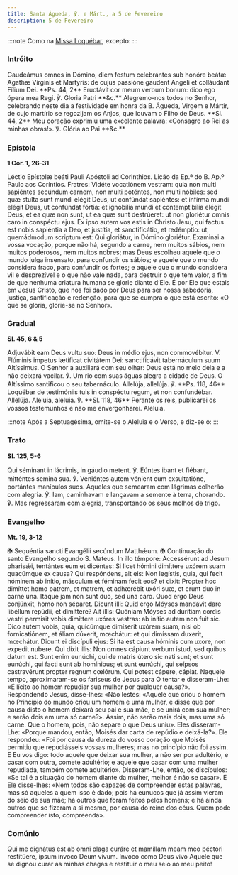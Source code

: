 ```yaml
---
title: Santa Águeda, ℣. e Márt., a 5 de Fevereiro
description: 5 de Fevereiro
---
```


:::note
Como na [Missa Loquébar](/missal/comum/17virgensmartires1), excepto:
:::

### Intróito

<div class="grid grid-cols-2 gap-5">
  <span class="text-justify">
    Gaudeámus omnes in Dómino, diem festum celebrántes sub honóre beátæ Agathæ
    Vírginis et Martyris: de cujus passióne gaudent Angeli et colláudant Fílium
    Dei. **Ps. 44, 2** Eructávit cor meum verbum bonum: dico ego ópera mea Regi.
    ℣. Gloria Patri **&c.**
  </span>
  <span class="text-justify">
    Alegremo-nos todos no Senhor, celebrando neste dia a festividade em honra da
    B. Águeda, Virgem e Mártir, de cujo martírio se regozijam os Anjos, que
    louvam o Filho de Deus. **Sl. 44, 2** Meu coração exprimiu uma excelente
    palavra: «Consagro ao Rei as minhas obras!». ℣. Glória ao Pai **&c.**
  </span>
</div>

### Epístola

**1 Cor. 1, 26-31**

<div class="grid grid-cols-2 gap-5">
  <span class="text-justify">
    Léctio Epístolæ beáti Pauli Apóstoli ad Corinthios.
  </span>
  <span class="text-justify">
    Lição da Ep.ª do B. Ap.º Paulo aos Coríntios.
  </span>
  <span class="text-justify">
    Fratres: Vidéte vocatiónem vestram: quia non multi sapiéntes secúndum
    carnem, non multi poténtes, non multi nóbiles: sed quæ stulta sunt mundi
    elégit Deus, ut confúndat sapiéntes: et infírma mundi elégit Deus, ut
    confúndat fórtia: et ignobília mundi et contemptibília elégit Deus, et ea
    quæ non sunt, ut ea quæ sunt destrúeret: ut non gloriétur omnis caro in
    conspéctu ejus. Ex ipso autem vos estis in Christo Jesu, qui factus est
    nobis sapiéntia a Deo, et justítia, et sanctificátio, et redémptio: ut,
    quemádmodum scriptum est: Qui gloriátur, in Dómino gloriétur.
  </span>
  <span class="text-justify">
    Examinai a vossa vocação, porque não há, segundo a carne, nem muitos sábios,
    nem muitos poderosos, nem muitos nobres; mas Deus escolheu aquele que o
    mundo julga insensato, para confundir os sábios; e aquele que o mundo
    considera fraco, para confundir os fortes; e aquele que o mundo considera
    vil e desprezível e o que não vale nada, para destruir o que tem valor, a
    fim de que nenhuma criatura humana se glorie diante d’Ele. É por Ele que
    estais em Jesus Cristo, que nos foi dado por Deus para ser nossa sabedoria,
    justiça, santificação e redenção, para que se cumpra o que está escrito: «O
    que se gloria, glorie-se no Senhor».
  </span>
</div>

### Gradual

**Sl. 45, 6 & 5**

<div class="grid grid-cols-2 gap-5">
  <span class="text-justify">
    Adjuvábit eam Deus vultu suo: Deus in médio ejus, non commovébitur. V.
    Flúminis impetus lætíficat civitátem Dei: sanctificávit tabernáculum suum
    Altíssimus.
  </span>
  <span class="text-justify">
    O Senhor a auxiliará com seu olhar: Deus está no meio dela e a não deixará
    vacilar. ℣. Um rio com suas águas alegra a cidade de Deus. O Altíssimo
    santificou o seu tabernáculo.
  </span>
  <span class="text-justify">
    Allelúja, allelúja. ℣. **Ps. 118, 46** Loquébar de testimóniis tuis in
    conspéctu regum, et non confundébar. Allelúja.
  </span>
  <span class="text-justify">
    Aleluia, aleluia. ℣. **Sl. 118, 46** Perante os reis, publicarei os vossos
    testemunhos e não me envergonharei. Aleluia.
  </span>
</div>

:::note
Após a Septuagésima, omite-se o Aleluia e o Verso, e diz-se o:
:::

### Trato

**Sl. 125, 5-6**

<div class="grid grid-cols-2 gap-5">
  <span class="text-justify">
    Qui séminant in lácrimis, in gáudio metent. ℣. Eúntes ibant et fiébant,
    mitténtes semina sua. ℣. Veniéntes autem vénient cum exsultatióne, portántes
    manípulos suos.
  </span>
  <span class="text-justify">
    Aqueles que semearam com lágrimas colherão com alegria. ℣. Iam, caminhavam e
    lançavam a semente à terra, chorando. ℣. Mas regressaram com alegria,
    transportando os seus molhos de trigo.
  </span>
</div>

### Evangelho

**Mt. 19, 3-12**

<div class="grid grid-cols-2 gap-5">
  <span class="text-justify">
    <span class="text-red-500">✠</span> Sequéntia sancti Evangélii secúndum
    Matthǽum.
  </span>
  <span class="text-justify">
    <span class="text-red-500">✠</span> Continuação do santo Evangelho segundo
    S. Mateus.
  </span>
  <span class="text-justify">
    In illo témpore: Accessérunt ad Jesum pharisǽi, tentántes eum et dicéntes:
    Si licet hómini dimíttere uxórem suam quacúmque ex causa? Qui respóndens,
    ait eis: Non legístis, quia, qui fecit hóminem ab inítio, másculum et
    féminam fecit eos? et dixit: Propter hoc dimíttet homo patrem, et matrem, et
    adhærébit uxóri suæ, et erunt duo in carne una. Itaque jam non sunt duo, sed
    una caro. Quod ergo Deus conjúnxit, homo non séparet. Dicunt illi: Quid ergo
    Móyses mandávit dare libéllum repúdii, et dimíttere? Ait illis: Quóniam
    Móyses ad durítiam cordis vestri permísit vobis dimíttere uxóres vestras: ab
    inítio autem non fuit sic. Dico autem vobis, quia, quicúmque dimíserit
    uxórem suam, nisi ob fornicatiónem, et áliam dúxerit, mœchátur: et qui
    dimíssam duxerit, mœchátur. Dicunt ei discípuli ejus: Si ita est causa
    hóminis cum uxore, non expedit nubere. Qui dixit illis: Non omnes cápiunt
    verbum istud, sed quibus datum est. Sunt enim eunúchi, qui de matris útero
    sic nati sunt; et sunt eunúchi, qui facti sunt ab homínibus; et sunt
    eunúchi, qui seípsos castravérunt propter regnum cœlórum. Qui potest cápere,
    cápiat.
  </span>
  <span class="text-justify">
    Naquele tempo, aproximaram-se os fariseus de Jesus para O tentar e
    disseram-Lhe: «É lícito ao homem repudiar sua mulher por qualquer causa?».
    Respondendo Jesus, disse-lhes: «Não lestes: «Aquele que criou o homem no
    Princípio do mundo criou um homem e uma mulher, e disse que por causa disto
    o homem deixará seu pai e sua mãe, e se unirá com sua mulher; e serão dois
    em uma só carne?». Assim, não serão mais dois, mas uma só carne. Que o
    homem, pois, não separe o que Deus uniu». Eles disseram-Lhe: «Porque mandou,
    então, Moisés dar carta de repúdio e deixá-la?». Ele respondeu: «Foi por
    causa da dureza do vosso coração que Moisés permitiu que repudiásseis vossas
    mulheres; mas no princípio não foi assim. E Eu vos digo: todo aquele que
    deixar sua mulher, a não ser por adultério, e casar com outra, comete
    adultério; e aquele que casar com uma mulher repudiada, também comete
    adultério». Disseram-Lhe, então, os discípulos: «Se tal é a situação do
    homem diante da mulher, melhor é não se casar». E Ele disse-lhes: «Nem todos
    são capazes de compreender estas palavras, mas só aqueles a quem isso é
    dado; pois há eunucos que já assim vieram do seio de sua mãe; há outros que
    foram feitos pelos homens; e há ainda outros que se fizeram a si mesmo, por
    causa do reino dos céus. Quem pode compreender isto, compreenda».
  </span>
</div>

### Comúnio

<div class="grid grid-cols-2 gap-5">
  <span class="text-justify">
    Qui me dignátus est ab omni plaga curáre et mamíllam meam meo péctori
    restitúere, ipsum ínvoco Deum vivum.
  </span>
  <span class="text-justify">
    Invoco como Deus vivo Aquele que se dignou curar as minhas chagas e
    restituir o meu seio ao meu peito!
  </span>
</div>
